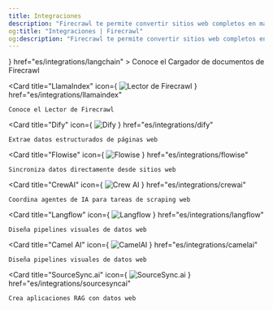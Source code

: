 ```yaml
---
title: Integraciones
description: "Firecrawl te permite convertir sitios web completos en markdown listo para LLM"
og:title: "Integraciones | Firecrawl"
og:description: "Firecrawl te permite convertir sitios web completos en markdown listo para LLM"
---
```


<CardGroup cols={2}>
  <Card
    title="Langchain"
    icon={
    <img
      src="https://raw.githubusercontent.com/hellofirecrawl/docs/main/images/integrations/langchain.png"
      alt="Cargador de documentos de Firecrawl"
    />
  }
    href="es/integrations/langchain"
  >
    Conoce el Cargador de documentos de Firecrawl
  </Card>

  <Card
    title="LlamaIndex"
    icon={
    <img
      src="https://raw.githubusercontent.com/hellofirecrawl/docs/main/images/integrations/llamaindex.jpeg"
      alt="Lector de Firecrawl"
    />
  }
    href="es/integrations/llamaindex"
  >
    Conoce el Lector de Firecrawl
  </Card>

  <Card
    title="Dify"
    icon={
    <img
      src="https://raw.githubusercontent.com/hellofirecrawl/docs/main/images/integrations/dify.jpeg"
      alt="Dify"
    />
  }
    href="es/integrations/dify"
  >
    Extrae datos estructurados de páginas web
  </Card>

  <Card
    title="Flowise"
    icon={
    <img
      src="https://raw.githubusercontent.com/hellofirecrawl/docs/main/images/integrations/flowise.png"
      alt="Flowise"
    />
  }
    href="es/integrations/flowise"
  >
    Sincroniza datos directamente desde sitios web
  </Card>

  <Card
    title="CrewAI"
    icon={
    <img
      src="https://raw.githubusercontent.com/hellofirecrawl/docs/main/images/integrations/crewai.png"
      alt="Crew AI"
    />
  }
    href="es/integrations/crewai"
  >
    Coordina agentes de IA para tareas de scraping web
  </Card>

  <Card
    title="Langflow"
    icon={
    <img
      src="https://raw.githubusercontent.com/hellofirecrawl/docs/main/images/integrations/langflow.webp"
      alt="Langflow"
    />
  }
    href="es/integrations/langflow"
  >
    Diseña pipelines visuales de datos web
  </Card>

  <Card
    title="Camel AI"
    icon={
    <img
      src="https://raw.githubusercontent.com/hellofirecrawl/docs/main/images/integrations/camelai.jpg"
      alt="CamelAI"
    />
  }
    href="es/integrations/camelai"
  >
    Diseña pipelines visuales de datos web
  </Card>

  <Card
    title="SourceSync.ai"
    icon={
    <img
      src="https://raw.githubusercontent.com/hellofirecrawl/docs/main/images/integrations/sourcesyncai.png"
      alt="SourceSync.ai"
    />
  }
    href="es/integrations/sourcesyncai"
  >
    Crea aplicaciones RAG con datos web
  </Card>
</CardGroup>